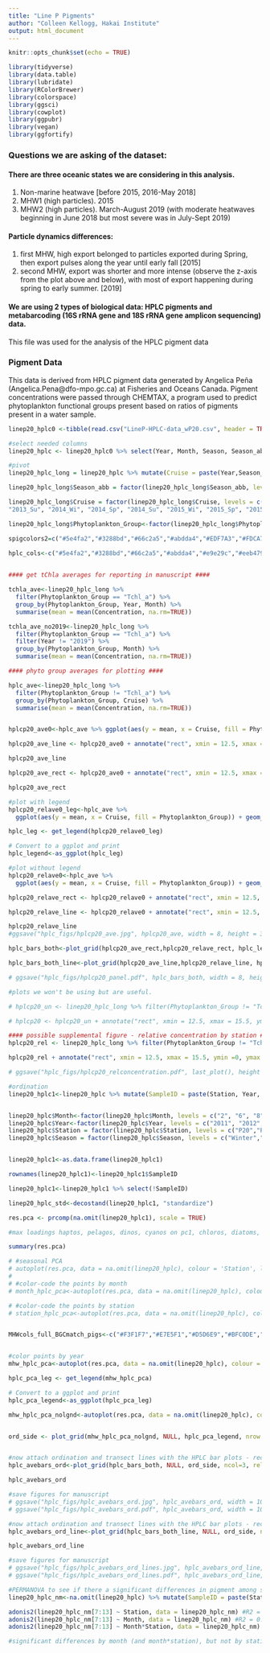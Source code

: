 ```yaml
---
title: "Line P Pigments"
author: "Colleen Kellogg, Hakai Institute"
output: html_document
---
```


```r
knitr::opts_chunk$set(echo = TRUE)

library(tidyverse)
library(data.table)
library(lubridate)
library(RColorBrewer)
library(colorspace)
library(ggsci)
library(cowplot)
library(ggpubr)
library(vegan)
library(ggfortify)

```

### Questions we are asking of the dataset:
  
#### There are three oceanic states we are considering in this analysis. 
1. Non-marine heatwave [before 2015, 2016-May 2018]
2. MHW1 (high particles). 2015
3. MHW2 (high particles). March-August 2019 (with moderate heatwaves beginning in June 2018 but most severe was in July-Sept 2019)

#### Particle dynamics differences:
1. first MHW, high export belonged to particles exported during Spring, then export pulses along the year until early fall [2015]
2. second MHW, export was shorter and more intense (observe the z-axis from the plot above and below), with most of export happening during spring to early summer. [2019]

#### We are using 2 types of biological data: HPLC pigments and metabarcoding (16S rRNA gene and 18S rRNA gene amplicon sequencing) data. 

This file was used for the analysis of the HPLC pigment data

### Pigment Data
This data is derived from HPLC pigment data generated by Angelica Peña (Angelica.Pena@dfo-mpo.gc.ca) at Fisheries and Oceans Canada. Pigment concentrations were passed through CHEMTAX, a program used to predict phytoplankton functional groups present based on ratios of pigments present in a water sample. 

```R
linep20_hplc0 <-tibble(read.csv("LineP-HPLC-data_wP20.csv", header = TRUE))

#select needed columns
linep20_hplc <- linep20_hplc0 %>% select(Year, Month, Season, Season_abb, Station, Station_Number, Cyanobacteria, Chlorophytes, Cryptophytes, Diatoms, Dinoflagellates, Pelagophytes, Haptophytes, Tchl_a)

#pivot
linep20_hplc_long = linep20_hplc %>% mutate(Cruise = paste(Year,Season_abb, sep = '_')) %>% pivot_longer(cols = "Cyanobacteria": "Tchl_a", names_to = "Phytoplankton_Group", values_to = "Concentration")

linep20_hplc_long$Season_abb = factor(linep20_hplc_long$Season_abb, levels = c("Wi","Sp","Su"))

linep20_hplc_long$Cruise = factor(linep20_hplc_long$Cruise, levels = c("2011_Wi", "2011_Sp", "2011_Su", "2012_Wi", "2012_Sp", "2012_Su", "2013_Wi", "2013_Sp",
"2013_Su", "2014_Wi", "2014_Sp", "2014_Su", "2015_Wi", "2015_Sp", "2015_Su", "2016_Wi","2016_Sp", "2016_Su", "2017_Wi", "2017_Sp", "2017_Su", "2018_Wi", "2018_Sp", "2018_Su","2019_Wi", "2019_Sp", "2019_Su", "2020_Wi", "2020_Sp", "2020_Su", "2021_Wi", "2021_Sp","2021_Su", "2022_Wi", "2022_Sp", "2022_Su"))

linep20_hplc_long$Phytoplankton_Group<-factor(linep20_hplc_long$Phytoplankton_Group, levels = c("Tchl_a","Haptophytes","Chlorophytes","Cyanobacteria","Cryptophytes","Pelagophytes","Dinoflagellates","Diatoms"))

spigcolors2=c("#5e4fa2","#3288bd","#66c2a5","#abdda4","#EDF7A3","#FDCA78","#d53e4f")

hplc_cols<-c("#5e4fa2","#3288bd","#66c2a5","#abdda4","#e9e29c","#eeb479","#cf597e")
  

#### get tChla averages for reporting in manuscript ####

tchla_ave<-linep20_hplc_long %>% 
  filter(Phytoplankton_Group == "Tchl_a") %>% 
  group_by(Phytoplankton_Group, Year, Month) %>% 
  summarise(mean = mean(Concentration, na.rm=TRUE)) 

tchla_ave_no2019<-linep20_hplc_long %>% 
  filter(Phytoplankton_Group == "Tchl_a") %>% 
  filter(Year != "2019") %>%
  group_by(Phytoplankton_Group, Month) %>% 
  summarise(mean = mean(Concentration, na.rm=TRUE)) 

#### phyto group averages for plotting ####

hplc_ave<-linep20_hplc_long %>% 
  filter(Phytoplankton_Group != "Tchl_a") %>% 
  group_by(Phytoplankton_Group, Cruise) %>% 
  summarise(mean = mean(Concentration, na.rm=TRUE)) 


hplcp20_ave0<-hplc_ave %>% ggplot(aes(y = mean, x = Cruise, fill = Phytoplankton_Group)) + geom_bar(stat = "Identity") + scale_fill_manual(values = hplc_cols, name = "Phytoplankton Groups")  + theme_bw() + theme(axis.text.x = element_text(angle = 90, size = 8, vjust = 0.5), axis.title.x = element_text(size = 10), axis.title.y = element_text(size = 10)) + theme(legend.position="NULL", legend.title.position = "top", legend.key.size = unit(0.2, 'cm'), axis.text.x = (element_blank()), axis.title.x = element_blank(), strip.background = element_blank(), plot.title = element_text(hjust = 0.5, size = 10)) + ylab(expression("Average Concentration (mg m"^"-3"~")"))

hplcp20_ave_line <- hplcp20_ave0 + annotate("rect", xmin = 12.5, xmax = 15.5, ymin =0.88, ymax = 0.90, fill = "indianred") + annotate("text", x = 14, y = 0.95, label = "2015", size = 3)  + annotate("rect", xmin = 24.5, xmax = 27.5, ymin =0.88, ymax = 0.90, fill = "darkred") + annotate("text", x = 26, y = 0.95, label = "2019", size = 3)

hplcp20_ave_line

hplcp20_ave_rect <- hplcp20_ave0 + annotate("rect", xmin = 12.5, xmax = 15.5, ymin =0, ymax = 0.90, alpha = 0.15) + annotate("text", x = 14, y = 0.95, label = "2015", size = 3)  + annotate("rect", xmin = 24.5, xmax = 27.5, ymin =0, ymax = 0.90, alpha = 0.15) + annotate("text", x = 26, y = 0.95, label = "2019", size = 3)

hplcp20_ave_rect

#plot with legend
hplcp20_relave0_leg<-hplc_ave %>%
  ggplot(aes(y = mean, x = Cruise, fill = Phytoplankton_Group)) + geom_bar(stat = "identity", position = "fill") + scale_fill_manual(values = hplc_cols, name = "Phytoplankton Groups")  + theme_bw() + theme(axis.text.x = element_text(angle = 90, size = 8, vjust = 0.5), axis.title.x = element_text(size = 10), axis.title.y = element_text(size = 10)) + theme(legend.position="bottom", legend.title.position = "top", legend.key.size = unit(0.3, 'cm'), plot.title = element_text(hjust = 0.5, size = 10), legend.box.margin=margin(-10,-10,-10,-10)) + ylab("Relative Concentration") + ylim(0,1.1)

hplc_leg <- get_legend(hplcp20_relave0_leg)

# Convert to a ggplot and print
hplc_legend<-as_ggplot(hplc_leg)

#plot without legend
hplcp20_relave0<-hplc_ave %>%
  ggplot(aes(y = mean, x = Cruise, fill = Phytoplankton_Group)) + geom_bar(stat = "identity", position = "fill") + scale_fill_manual(values = hplc_cols, name = "Phytoplankton Groups")  + theme_bw() + theme(axis.text.x = element_text(angle = 90, size = 8, vjust = 0.5), axis.title.x = element_blank(), axis.title.y = element_text(size = 10)) + theme(legend.position="NULL") + ylab("Relative Concentration") + ylim(0,1.1)

hplcp20_relave_rect <- hplcp20_relave0 + annotate("rect", xmin = 12.5, xmax = 15.5, ymin =0, ymax = 1.05, alpha = 0.15) + annotate("text", x = 14, y = 1.1, label = "2015", size = 3)  + annotate("rect", xmin = 24.5, xmax = 27.5, ymin =0, ymax = 1.05, alpha = 0.15) + annotate("text", x = 26, y = 1.1, label = "2019", size = 3)

hplcp20_relave_line <- hplcp20_relave0 + annotate("rect", xmin = 12.5, xmax = 15.5, ymin =1.02, ymax = 1.05, fill = "indianred") + annotate("text", x = 14, y = 1.1, label = "2015", size = 3)  + annotate("rect", xmin = 24.5, xmax = 27.5, ymin =1.02, ymax = 1.05, fill = "darkred") + annotate("text", x = 26, y = 1.1, label = "2019", size = 3)

hplcp20_relave_line
#ggsave("hplc_figs/hplcp20_ave.jpg", hplcp20_ave, width = 8, height = 3, units = "in")

hplc_bars_both<-plot_grid(hplcp20_ave_rect,hplcp20_relave_rect, hplc_legend, ncol = 1, align = "v", labels = c("A", "B",""), rel_heights = c(0.9, 1.1, 0.3), label_size = 10)

hplc_bars_both_line<-plot_grid(hplcp20_ave_line,hplcp20_relave_line, hplc_legend, ncol = 1, align = "v", labels = c("A", "B",""), rel_heights = c(0.9, 1.1, 0.3), label_size = 10)

# ggsave("hplc_figs/hplcp20_panel.pdf", hplc_bars_both, width = 8, height = 3, units = "in")

#plots we won't be using but are useful.

# hplcp20_un <- linep20_hplc_long %>% filter(Phytoplankton_Group != "Tchl_a") %>% ggplot(aes(y = Concentration, x = Cruise, fill = Phytoplankton_Group)) + geom_col() + theme_bw() + scale_fill_manual(values = hplc_cols, name = "Phytoplankton Groups") + theme(axis.text.x = element_text(angle = 90, size = 6), axis.title.x = element_text(size = 10), axis.title.y = element_text(size = 10)) + facet_wrap(~Station, ncol = 1) + theme(legend.position="NULL", legend.title.position = "top", legend.key.size = unit(0.2, 'cm'), axis.text.x = (element_blank()), axis.title.x = element_blank(), strip.background = element_blank()) + ylab(expression("Concentration (mg m"^"-3"~")")) 

# hplcp20 <- hplcp20_un + annotate("rect", xmin = 12.5, xmax = 15.5, ymin =0, ymax = 1.2, alpha = .2) + annotate("rect", xmin = 24.5, xmax = 27.5, ymin =0, ymax = 1.2, alpha = .2) 

#### possible supplemental figure - relative concentration by station ####
hplcp20_rel <- linep20_hplc_long %>% filter(Phytoplankton_Group != "Tchl_a") %>% ggplot(aes(y = Concentration, x = Cruise, fill = Phytoplankton_Group)) + geom_bar(stat = "identity", position = "fill") + theme_minimal() + scale_fill_manual(values = hplc_cols, name = "Phytoplankton Groups") + theme(axis.text.x = element_text(angle = 90, size = 6), axis.title.x = element_text(size = 10), axis.title.y = element_text(size = 10))  + facet_wrap(~Station, ncol = 1) + ylab("Relative Concentration")

hplcp20_rel + annotate("rect", xmin = 12.5, xmax = 15.5, ymin =0, ymax = 1.15, alpha = .15) + annotate("rect", xmin = 24.5, xmax = 27.5, ymin =0, ymax = 1.15, alpha = .15) 

# ggsave("hplc_figs/hplcp20_relconcentration.pdf", last_plot(), height = 8, width = 6, units = "in")

```

```R

#ordination
linep20_hplc1<-linep20_hplc %>% mutate(SampleID = paste(Station, Year, Month, sep = '_')) %>% select(SampleID, Cyanobacteria, Chlorophytes, Cryptophytes, Diatoms, Dinoflagellates, Pelagophytes, Haptophytes)


linep20_hplc$Month<-factor(linep20_hplc$Month, levels = c("2", "6", "8"))
linep20_hplc$Year<-factor(linep20_hplc$Year, levels = c("2011", "2012", "2013","2014","2015","2016","2017","2018","2019","2020","2021","2022"))
linep20_hplc$Station = factor(linep20_hplc$Station, levels = c("P20","P21","P22","P24","P25","P26"))
linep20_hplc$Season = factor(linep20_hplc$Season, levels = c("Winter","Spring","Summer"))


linep20_hplc1<-as.data.frame(linep20_hplc1)

rownames(linep20_hplc1)<-linep20_hplc1$SampleID

linep20_hplc1<-linep20_hplc1 %>% select(!SampleID)

linep20_hplc_std<-decostand(linep20_hplc1, "standardize")

res.pca <- prcomp(na.omit(linep20_hplc1), scale = TRUE)

#max loadings haptos, pelagos, dinos, cyanos on pc1, chloros, diatoms, haptos, cyanos on pc2

summary(res.pca)

# #seasonal PCA
# autoplot(res.pca, data = na.omit(linep20_hplc), colour = 'Station', loadings = TRUE, loadings.label = TRUE, loadings.color ="black", loadings.label.color = "black", size = 3) + facet_grid("Month") + scale_color_brewer(palette = "Spectral") + theme_bw()  + theme(strip.background = element_blank())
# 
# #color-code the points by month
# month_hplc_pca<-autoplot(res.pca, data = na.omit(linep20_hplc), colour = 'Month', loadings = TRUE, loadings.label = TRUE, loadings.color = "black", loadings.label.color = "black", size = 3, loadings.label.repel = TRUE) + theme_bw() + theme(axis.text.x = element_text(size = 8),axis.text.y = element_text(size = 8), axis.title.x = element_text(size = 10), axis.title.y = element_text(size = 10)) + scale_color_manual(values = c("#5F5D9C","#58A399","#A4CE95"))

# #color-code the points by station
# station_hplc_pca<-autoplot(res.pca, data = na.omit(linep20_hplc), colour = 'Station', loadings = TRUE, loadings.label = TRUE, loadings.color = "black", loadings.label.color = "black", size = 3, loadings.label.repel = TRUE) + theme_bw() + theme(axis.text.x = element_text(size = 8),axis.text.y = element_text(size = 8), axis.title.x = element_text(size = 10), axis.title.y = element_text(size = 10)) + scale_color_brewer(palette = "Spectral")


MHWcols_full_BGCmatch_pigs<-c("#F3F1F7","#E7E5F1","#D5D6E9","#BFC0DE","indianred","#A9A6CF","#9390C3","#7E7AB8","darkred","#5E3997","#4E1C8A","#3F007D")


#color points by year
mhw_hplc_pca<-autoplot(res.pca, data = na.omit(linep20_hplc), colour = 'Year', shape = "Season", loadings = TRUE, loadings.label = TRUE, loadings.color = "black", loadings.label.color = "black", size = 3,loadings.label.repel = TRUE) + theme_bw() + scale_color_manual(values = MHWcols_full_BGCmatch_pigs) + guides(col=guide_legend(nrow=2, theme = theme(legend.byrow = TRUE))) + theme(axis.text.x = element_text(size = 8),axis.text.y = element_text(size = 8), axis.title.x = element_text(size = 10), axis.title.y = element_text(size = 10), legend.position = "bottom", legend.title = element_text(size = 10),legend.key.size = unit(0.3, 'cm'), legend.justification = 'center', legend.box = 'vertical', legend.box.just = 'left')

hplc_pca_leg <- get_legend(mhw_hplc_pca)

# Convert to a ggplot and print
hplc_pca_legend<-as_ggplot(hplc_pca_leg)

mhw_hplc_pca_nolgnd<-autoplot(res.pca, data = na.omit(linep20_hplc), colour = 'Year', shape = "Season", loadings = TRUE, loadings.label = TRUE, loadings.color = "black", loadings.label.color = "black", size = 3,loadings.label.repel = TRUE) + theme_bw() + scale_color_manual(values = MHWcols_full_BGCmatch_pigs) + theme(axis.text.x = element_text(size = 8),axis.text.y = element_text(size = 8), axis.title.x = element_text(size = 10), axis.title.y = element_text(size = 10), legend.position = "NULL")


ord_side <- plot_grid(mhw_hplc_pca_nolgnd, NULL, hplc_pca_legend, nrow = 3, rel_heights = c(1,0.05,0.2), labels=c("C",""), label_size = 10, align = "v")


#now attach ordination and transect lines with the HPLC bar plots - rectangles
hplc_avebars_ord<-plot_grid(hplc_bars_both, NULL, ord_side, ncol=3, rel_widths = c(1.5,0.05,1), align = "v")

hplc_avebars_ord

#save figures for manuscript
# ggsave("hplc_figs/hplc_avebars_ord.jpg", hplc_avebars_ord, width = 10, height = 6, units = "in")
# ggsave("hplc_figs/hplc_avebars_ord.pdf", hplc_avebars_ord, width = 10, height = 6, units = "in")

#now attach ordination and transect lines with the HPLC bar plots - rectangles
hplc_avebars_ord_line<-plot_grid(hplc_bars_both_line, NULL, ord_side, ncol=3, rel_widths = c(1.5,0.05,1), align = "v")

hplc_avebars_ord_line

#save figures for manuscript
# ggsave("hplc_figs/hplc_avebars_ord_lines.jpg", hplc_avebars_ord_line, width = 10, height = 6, units = "in")
# ggsave("hplc_figs/hplc_avebars_ord_lines.pdf", hplc_avebars_ord_line, width = 10, height = 6, units = "in")


```

```R

#PERMANOVA to see if there a significant differences in pigment among stations
linep20_hplc_nm<-na.omit(linep20_hplc) %>% mutate(SampleID = paste(Station, Year, Month, sep = '_'))

adonis2(linep20_hplc_nm[7:13] ~ Station, data = linep20_hplc_nm) #R2 = 0.01082, p = 0.99
adonis2(linep20_hplc_nm[7:13] ~ Month, data = linep20_hplc_nm) #R2 = 0.13017, p = 0.001
adonis2(linep20_hplc_nm[7:13] ~ Month*Station, data = linep20_hplc_nm) #R2 = 0.17468, p = 0.001

#significant differences by month (and month*station), but not by station alone


```
